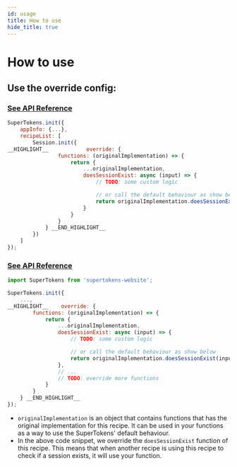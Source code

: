```yaml
---
id: usage
title: How to use
hide_title: true
---
```


# How to use

## Use the override config:

<!--DOCUSAURUS_CODE_TABS-->
<!--With ReactJS-->
### [See API Reference](/docs/auth-react/session/override/functions)

```jsx
SuperTokens.init({
    appInfo: {...},
    recipeList: [
        Session.init({
__HIGHLIGHT__            override: {
                functions: (originalImplementation) => {
                    return {
                        ...originalImplementation,
                        doesSessionExist: async (input) => {
                            // TODO: some custom logic

                            // or call the default behaviour as show below
                            return originalImplementation.doesSessionExist(input);
                        }
                    }
                }
            } __END_HIGHLIGHT__
        })
    ]
});
```

<!--Plain JS-->
### [See API Reference](/docs/website/usage/override/functions)

```jsx
import SuperTokens from 'supertokens-website';

SuperTokens.init({
    ...,
__HIGHLIGHT__    override: {
        functions: (originalImplementation) => {
            return {
                ...originalImplementation,
                doesSessionExist: async (input) => {
                    // TODO: some custom logic

                    // or call the default behaviour as show below
                    return originalImplementation.doesSessionExist(input);
                },
                // ...
                // TODO: override more functions
            }
        }
    } __END_HIGHLIGHT__
});
```
<!--END_DOCUSAURUS_CODE_TABS-->

- `originalImplementation` is an object that contains functions that has the original implementation for this recipe. It can be used in your functions as a way to use the SuperTokens' default behaviour.
- In the above code snippet, we override the `doesSessionExist` function of this recipe. This means that when another recipe is using this recipe to check if a session exists, it will use your function.